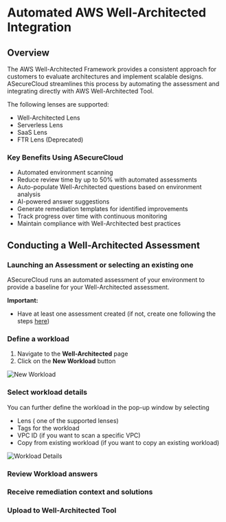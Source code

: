 # Automated AWS Well-Architected Integration

## Overview


The AWS Well-Architected Framework provides a consistent approach for customers to evaluate architectures and implement scalable designs. 
ASecureCloud streamlines this process by automating the assessment and integrating directly with AWS Well-Architected Tool.

The following lenses are supported:

- Well-Architected Lens
- Serverless Lens
- SaaS Lens
- FTR Lens (Deprecated)

### Key Benefits Using ASecureCloud

- Automated environment scanning
- Reduce review time by up to 50% with automated assessments
- Auto-populate Well-Architected questions based on environment analysis
- AI-powered answer suggestions
- Generate remediation templates for identified improvements
- Track progress over time with continuous monitoring
- Maintain compliance with Well-Architected best practices


## Conducting a Well-Architected Assessment

### Launching an Assessment or selecting an existing one

ASecureCloud runs an automated assessment of your environment to provide a baseline for your Well-Architected assessment.

**Important:** 
- Have at least one assessment created (if not, create one following the steps [here]())

### Define a workload

1. Navigate to the **Well-Architected** page
2. Click on the **New Workload** button

![New Workload](/images/NewWorkload.png)

### Select workload details

You can further define the workload in the pop-up window by selecting

- Lens ( one of the supported lenses)
- Tags for the workload
- VPC ID (if you want to scan a specific VPC)
- Copy from existing workload (if you want to copy an existing workload)

![Workload Details](/images/workload-details.png)

### Review Workload answers


### Receive remediation context and solutions

### Upload to Well-Architected Tool
 
 
